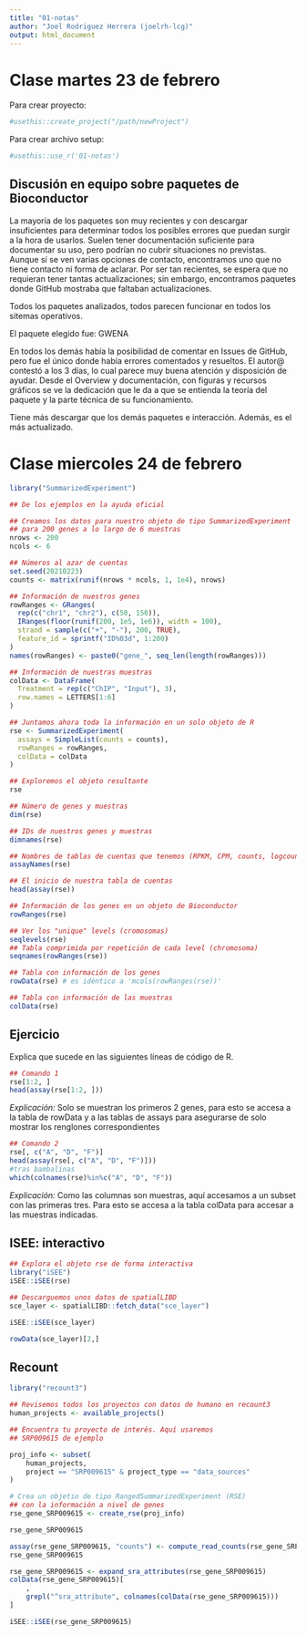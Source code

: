 ```yaml
---
title: "01-notas"
author: "Joel Rodriguez Herrera (joelrh-lcg)"
output: html_document
---
```


# Clase martes 23 de febrero

Para crear proyecto:
```r
#usethis::create_project("/path/newProject")
```
Para crear archivo setup:
```r
#usethis::use_r('01-notas')
```

## Discusión en equipo sobre paquetes de Bioconductor

La mayoría de los paquetes son muy recientes y con descargar insuficientes para determinar todos los posibles errores que puedan surgir a la hora de usarlos. Suelen tener documentación suficiente para documentar su uso, pero podrían no cubrir situaciones no previstas. Aunque sí se ven varias opciones de contacto, encontramos uno que no tiene contacto ni forma de aclarar. Por ser tan recientes, se espera que no requieran tener tantas actualizaciones; sin embargo, encontramos paquetes donde GitHub mostraba que faltaban actualizaciones. 

Todos los paquetes analizados, todos parecen funcionar en todos los sitemas operativos. 

El paquete elegido fue: GWENA

En todos los demás había la posibilidad de comentar en Issues de GitHub, pero fue el único donde había errores comentados y resueltos. El autor@ contestó a los 3 días, lo cual parece muy buena atención y disposición de ayudar. Desde el Overview y documentación, con figuras y recursos gráficos se ve la dedicación que le da a que se entienda la teoría del paquete y la parte técnica de su funcionamiento. 

Tiene más descargar que los demás paquetes e interacción. Además, es el más actualizado.

# Clase miercoles 24 de febrero

```r
library("SummarizedExperiment")

## De los ejemplos en la ayuda oficial

## Creamos los datos para nuestro objeto de tipo SummarizedExperiment
## para 200 genes a lo largo de 6 muestras
nrows <- 200
ncols <- 6

## Números al azar de cuentas
set.seed(20210223)
counts <- matrix(runif(nrows * ncols, 1, 1e4), nrows)

## Información de nuestros genes
rowRanges <- GRanges(
  rep(c("chr1", "chr2"), c(50, 150)),
  IRanges(floor(runif(200, 1e5, 1e6)), width = 100),
  strand = sample(c("+", "-"), 200, TRUE),
  feature_id = sprintf("ID%03d", 1:200)
)
names(rowRanges) <- paste0("gene_", seq_len(length(rowRanges)))

## Información de nuestras muestras
colData <- DataFrame(
  Treatment = rep(c("ChIP", "Input"), 3),
  row.names = LETTERS[1:6]
)

## Juntamos ahora toda la información en un solo objeto de R
rse <- SummarizedExperiment(
  assays = SimpleList(counts = counts),
  rowRanges = rowRanges,
  colData = colData
)

## Exploremos el objeto resultante
rse

## Número de genes y muestras
dim(rse)

## IDs de nuestros genes y muestras
dimnames(rse)

## Nombres de tablas de cuentas que tenemos (RPKM, CPM, counts, logcounts, etc)
assayNames(rse)

## El inicio de nuestra tabla de cuentas
head(assay(rse))

## Información de los genes en un objeto de Bioconductor
rowRanges(rse)

## Ver los "unique" levels (cromosomas)
seqlevels(rse)
## Tabla comprimida por repetición de cada level (chromosoma)
seqnames(rowRanges(rse))

## Tabla con información de los genes
rowData(rse) # es idéntico a 'mcols(rowRanges(rse))'

## Tabla con información de las muestras
colData(rse)
```


## Ejercicio


Explica que sucede en las siguientes líneas de código de R.

```r
## Comando 1
rse[1:2, ]
head(assay(rse[1:2, ]))
```

*Explicación:*
Solo se muestran los primeros 2 genes, para esto se accesa a la tabla de 
rowData y a las tablas de assays para asegurarse de solo mostrar los 
renglones correspondientes

```r
## Comando 2
rse[, c("A", "D", "F")]
head(assay(rse[, c("A", "D", "F")]))
#tras bambalinas
which(colnames(rse)%in%c("A", "D", "F"))
```

*Explicación:*
Como las columnas son muestras, aquí accesamos a un subset con las primeras tres.
Para esto se accesa a la tabla colData para accesar a las muestras indicadas.

## ISEE: interactivo

```r
## Explora el objeto rse de forma interactiva
library("iSEE")
iSEE::iSEE(rse)
```


```r
## Descarguemos unos datos de spatialLIBD
sce_layer <- spatialLIBD::fetch_data("sce_layer")
```

```r
iSEE::iSEE(sce_layer)
```

```r
rowData(sce_layer)[2,]
```


## Recount

```r
library("recount3")
```

```r
## Revisemos todos los proyectos con datos de humano en recount3
human_projects <- available_projects()
```


```r
## Encuentra tu proyecto de interés. Aquí usaremos
## SRP009615 de ejemplo

proj_info <- subset(
    human_projects,
    project == "SRP009615" & project_type == "data_sources"
)
```

```r
# Crea un objetio de tipo RangedSummarizedExperiment (RSE)
## con la información a nivel de genes
rse_gene_SRP009615 <- create_rse(proj_info)
```

```r
rse_gene_SRP009615
```

```r
assay(rse_gene_SRP009615, "counts") <- compute_read_counts(rse_gene_SRP009615)
rse_gene_SRP009615
```

```r
rse_gene_SRP009615 <- expand_sra_attributes(rse_gene_SRP009615)
colData(rse_gene_SRP009615)[
    ,
    grepl("^sra_attribute", colnames(colData(rse_gene_SRP009615)))
]
```


```r
iSEE::iSEE(rse_gene_SRP009615)
```



